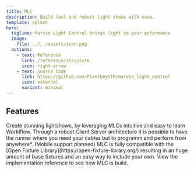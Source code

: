 ```yaml
---
title: MLC
description: Build fast and robust light shows with ease.
template: splash
hero:
  tagline: Marvin Light Control brings light to your peformance
  image:
    file: ../../assets/icon.png
  actions:
    - text: Reference
      link: /reference/structure
      icon: right-arrow
    - text: Source Code
      link: https://github.com/PixelboysTM/marvin_light_control
      icon: external
      variant: minimal
---
```



## Features

<CardGrid stagger>
	<Card title="Easy workflow" icon="pencil">
		Create stunning lightshows, by leveraging MLCs intuitive and easy to learn Worklflow.
	</Card>
	<Card title="Decentralized" icon="puzzle">
		Through a robust Client Server architecture it is possible to have the runner where you need your cables but to programm and perform from anywhere*. (Mobile support planned) 
	</Card>
	<Card title="Extensible Fixture Library" icon="list-format">
		MLC is fully compatible with the [Open Fixture Library](https://open-fixture-library.org/) resulting in an huge amount of base fixtures and an easy way to include your own.
	</Card>
	<Card title="See how it is build" icon="open-book">
		View the implementation reference to see how MLC is build.
	</Card>
</CardGrid>
